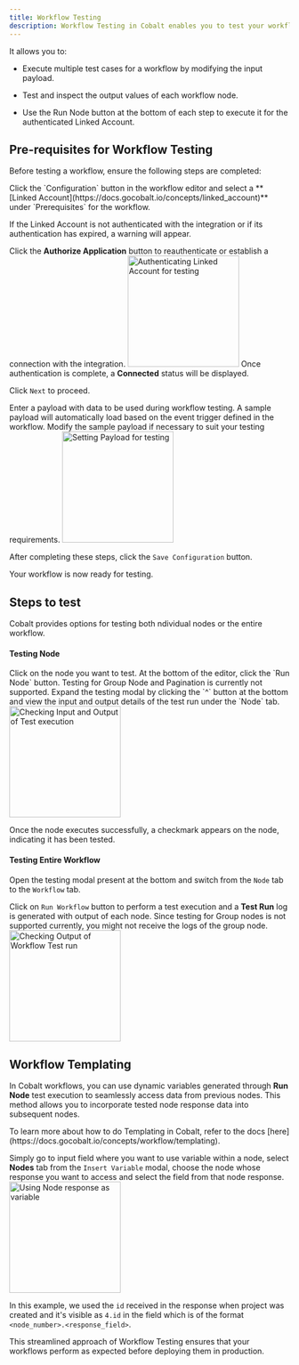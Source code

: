```yaml
---
title: Workflow Testing
description: Workflow Testing in Cobalt enables you to test your workflow's functionality by running it with sample payloads as you build it.
---
```


It allows you to:

- Execute multiple test cases for a workflow by modifying the input payload.

- Test and inspect the output values of each workflow node.

- Use the Run Node button at the bottom of each step to execute it for the authenticated Linked Account.


## Pre-requisites for Workflow Testing

Before testing a workflow, ensure the following steps are completed:


<Accordion title="Configure a Linked Account" defaultOpen="true">
Click the `Configuration` button in the workflow editor and select a **[Linked Account](https://docs.gocobalt.io/concepts/linked_account)** under `Prerequisites` for the workflow.

If the Linked Account is not authenticated with the integration or if its authentication has expired, a warning will appear.

Click the **Authorize Application** button to reauthenticate or establish a connection with the integration.
<img height="200" src="/images/Guides/Workflow/testing_linked_account.png" alt="Authenticating Linked Account for testing"/>
Once authentication is complete, a **Connected**  status will be displayed.
</Accordion>

<Check>Click `Next` to proceed.</Check>


<Accordion title="Provide a Sample Payload" defaultOpen="true">
Enter a payload with data to be used during workflow testing.
A sample payload will automatically load based on the event trigger defined in the workflow.
Modify the sample payload if necessary to suit your testing requirements.
<img height="200" src="/images/Guides/Workflow/testing_payload.png" alt="Setting Payload for testing"/>
</Accordion>


After completing these steps, click the `Save Configuration` button. 

<Check>Your workflow is now ready for testing.</Check>

## Steps to test

Cobalt provides options for testing both ndividual nodes or the entire workflow.

#### Testing Node
<Steps>
  <Step title="Select Node">
    Click on the node you want to test.
  </Step>
  <Step title="Run Node">
    At the bottom of the editor, click the `Run Node` button.
<Warning>Testing for Group Node and Pagination is currently not supported.</Warning>
  </Step>
  <Step title="Check Input and Output">
    Expand the testing modal by clicking the `^` button at the bottom and view the input and output details of the test run under the `Node` tab.
    <img height="200" src="/images/Guides/Workflow/node_output.png" alt="Checking Input and Output of Test execution"/>
  </Step>
</Steps>

<Check>Once the node executes successfully, a checkmark appears on the node, indicating it has been tested.</Check>


#### Testing Entire Workflow


Open the testing modal present at the bottom and switch from the `Node` tab to the `Workflow` tab.

Click on `Run Workflow` button to perform a test execution and a **Test Run** log is generated with output of each node.
<Warning>Since testing for Group nodes is not supported currently, you might not receive the logs of the group node.</Warning>
<img height="200" src="/images/Guides/Workflow/workflow_output.png" alt="Checking Output of Workflow Test run"/>


## Workflow Templating

In Cobalt workflows, you can use dynamic variables generated through **Run Node** test execution to seamlessly access data from previous nodes. This method allows you to incorporate tested node response data into subsequent nodes.

<Tip>
To learn more about how to do Templating in Cobalt, refer to the docs [here](https://docs.gocobalt.io/concepts/workflow/templating).
</Tip>

Simply go to input field where you want to use variable within a node, select **Nodes** tab from the `Insert Variable` modal, choose the node whose response you want to access and select the field from that node response.
  <img height="200" src="/images/Guides/Workflow/response_example.png" alt="Using Node response as variable"/>

  In this example, we used the `id` received in the response when project was created and it's visible as `4.id` in the field which is of the format `<node_number>.<response_field>`.


This streamlined approach of Workflow Testing ensures that your workflows perform as expected before deploying them in production.